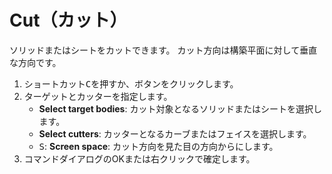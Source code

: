 
# Cut（カット）

<Reference shortcut="C" command="Cut" button="コマンドバー左" />

ソリッドまたはシートをカットできます。
<Callout type="info">カット方向は構築平面に対して垂直な方向です。</Callout>

1. ショートカット<kbd>C</kbd>を押すか、ボタンをクリックします。
2. ターゲットとカッターを指定します。
   - **Select target bodies**: カット対象となるソリッドまたはシートを選択します。
   - **Select cutters**: カッターとなるカーブまたはフェイスを選択します。
   - <kbd>S</kbd>: **Screen space**: カット方向を見た目の方向からにします。
3. コマンドダイアログのOKまたは右クリックで確定します。




